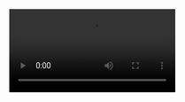 <Video src="speaker.webm" start={1} end={25} />
<Browser url="/hello" loadUrl="/01" zoom={0.8} />
<Editor
  code="hello.md"
  lang="md"
  tab="demo/hello.md"
  tabs={["demo/hello.md", "pages/hello.js"]}
/>

```srt
0 –> 4
Here we have a Markdown file
4 –> 10
Markdown has this clean syntax that
makes you want to use it for everything
10 –> 15.6
And that's also why we have MDX,
now we can put more things on Markdown
15.6 –> 19.7
In this talk,
we are going to see how flexible MDX is
19.7 –> 25
And how to use it for any kind of content
and any kind of layout
```

---

<Video src="speaker.webm" start={25} end={39} />
<Browser url="/hello" loadUrl="/01" zoom={0.8} />
<Editor
  code="01.js"
  lang="jsx"
  tab="pages/hello.js"
  tabs={["demo/hello.md", "pages/hello.js"]}
/>

```srt
25 –> 29.5
But first I need to show you how this works
29.5 –> 34.8
We have a small Next.js App
that has the MDX plugin
34.8 –> 39
and we have a page that imports
the markdown file
```

---

<Video src="speaker.webm" start={39} end={53} />
<Browser url="/hello" loadUrl="/01" zoom={0.8} />
<Editor
  code="01.js"
  focus="2,5[9:22]"
  lang="jsx"
  tab="pages/hello.js"
  tabs={["demo/hello.md", "pages/hello.js"]}
/>

```srt
39 -> 43.7
The real magic happens on this import
43.7 -> 49.5
Here the MDX loader transforms the markdown
into a React component
49.5 -> 53
And the page just renders that component
```

---

<Video src="speaker.webm" start={53} end={71} />
<Browser url="/hello" loadUrl="/02" zoom={0.8} />
<Editor
  code="02.js"
  lang="jsx"
  tab="pages/hello.js"
  tabs={["demo/hello.md", "pages/hello.js"]}
/>

```srt
53 -> 59
If we want to change what's rendered,
we can use the MDXProvider
59 -> 64.3
It has a prop that let us override
any of the default components
64.3 -> 71
For example, here we are adding
a purple border to all H1s
```

---

<Video src="speaker.webm" start={71} end={95.5} />
<Browser url="/hello" loadUrl="/03" zoom={0.8} />
<Editor
  code="03.js"
  focus="13:23"
  lang="jsx"
  tab="pages/hello.js"
  tabs={["demo/hello.md", "pages/hello.js"]}
/>

```srt
71 -> 75.1
A special component we can override
is the Wrapper
75.1 -> 79.5
The wrapper is the component
that wraps the content
79.5 -> 85.6
You can see how we're using it to add
a border around the whole content
85.6 -> 90
But the cool thing about this component
is that in the children prop
90 -> 95.5
we get all the content from
the markdown file as React elements
```

---

<Video src="speaker.webm" start={95.5} end={128.2} />
<Browser url="/hello" loadUrl="/04" zoom={0.8} />
<Editor
  code="04.js"
  focus="14:20"
  lang="jsx"
  tab="pages/hello.js"
  tabs={["demo/hello.md", "pages/hello.js"]}
/>

```srt
95.5 -> 100.5
and React elements
are just javascript objects
100.5 -> 103.9
Here we are rendering
the wrapper children as JSON
103.9 -> 106.8
We are only showing some of the properties
106.8 -> 110.8
I hope you can see
what the JSON looks like
110.8 -> 112.3
It's an array
112.3 -> 117.9
the first element is an h1,
the second a paragraph
117.9 -> 122
Each element comes with an mdxType
122 -> 128.2
We can, and we will, use that mdxType to
extract information about the content
```

---

<Video src="speaker.webm" start={128.2} end={169.7} />
<Browser url="/hello" loadUrl="/05" zoom={0.9} />
<Editor
  code="05.js"
  focus="17:35"
  lang="jsx"
  tab="pages/hello.js"
  tabs={["demo/hello.md", "pages/hello.js"]}
/>

```srt
128.2 -> 129.3
For example
129.3 -> 133.3
we could get a list of all the H1s
from the children,
133.3 -> 138.4
and render it as a table of contents
This is a very simple example,
138.4 -> 144.2
but it shows the pattern we are going
to use on the rest of the examples
144.2 -> 147.1
In all of them, we'll have two steps
147.1 -> 151
First, we extract some data
from the children
151 -> 156.4
and then we pass that data
to some layout component
156.4 -> 160.4
Keep in mind that this runs on every render
160.4 -> 163
In most cases,
it isn't a performance problem
163 -> 169.7
but if it is, you can move it to a plugin,
and run the transformation on build-time
```

---

<Video src="speaker.webm" start={169.7} end={214} />
<Browser url="/steps" loadUrl="/06" zoom={0.9} />
<Editor
  code="steps.mdx"
  focus="1:20"
  lang="md"
  tab="demo/steps.mdx"
  tabs={["demo/steps.mdx", "pages/steps.js"]}
/>

```srt
169.7 -> 177.4
I usually write content that has steps
like tutorials or any type of walkthrough
177.4 -> 182.4
Markdown doesn't have any specific syntax
for grouping things in steps
182.4 -> 188.6
But we can use MDX to extend Markdown
and make up our syntax
188.6 -> 192.9
The implementation of the Step component
we are using here doesn't matter
192.9 -> 196
we are just using it for grouping elements
196 -> 201.3
If you are new to MDX,
this may not be the best introduction
201.3 -> 206.7
MDX is typically used for embedding
interactive components in Markdown
206.7 -> 209.1
But here we are taking a different approach
209.1 -> 214
and using it more
as a syntax extension for markdown
```

---

<Video src="speaker.webm" start={214} end={257.8} />
<Browser url="/steps" loadUrl="/07" zoom={0.9}>
  <Action
    on={230}
    type="click"
    selector="button"
    offset={40}
  />
  <Action
    on={232}
    type="click"
    selector="button"
    offset={40}
  />
  <Action
    on={234}
    type="click"
    selector="button"
    offset={40}
  />
</Browser>
<Editor
  code="07.js"
  focus="17:28"
  lang="jsx"
  tab="pages/steps.js"
  tabs={["demo/steps.mdx", "pages/steps.js"]}
/>

```srt
214 -> 219.5
Now, based on the MDX file that has steps,
we can write another Wrapper component
219.5 -> 224.2
In this case, the children prop will be
an array of Step elements
224.2 -> 229
So we can keep track of
what step we are showing using React state
229 -> 235
and let the user change the current step
by clicking a button
235 -> 241.5
Ok, now I want to show the same content
but with a different layout
241.5 -> 248.5
There's a technique called scrollytelling,
you may have seen it on some websites
248.5 -> 253.5
as the user scrolls down there's some
part of the layout that sticks to the screen
253.5 -> 256.4
while the rest is scrolled away
256.4 -> 257.8
Let's do that
```

---

<Video src="speaker.webm" start={257.8} end={292.5} />
<Browser url="/steps" loadUrl="/08" zoom={0.6}>
  <Action on={278} type="scroll" selector="#step-1" />
  <Action on={282} type="scroll" selector="#step-2" />
  <Action on={284} type="scroll" selector="#step-3" />
  <Action on={286} type="scroll" selector="#step-0" />
</Browser>
<Editor
  code="08.js"
  focus="18:32"
  lang="jsx"
  tab="pages/steps.js"
  tabs={["demo/steps.mdx", "pages/steps.js"]}
/>

```srt
257.8 -> 262.5
Since this is a lightning talk
I won't show the code of the Layout component
262.5 -> 267.5
I'll share the link to the repo later
if you want to see how it works
267.5 -> 272
The ScrollytellingLayout component
takes two props
272 -> 278.7
one for the left-side that can be scrolled,
and another for the sticky part on the right
278.7 -> 281
When the user scrolls to a new step
281 -> 284.6
we show the corresponding element
from the sticker list
284.6 -> 286.7
which, for now, it's just the step number
286.7 -> 292.5
But let's change it so it shows something
from the MDX file
```

---

<Video src="speaker.webm" start={292.5} end={309} />
<Browser url="/steps" loadUrl="/09" zoom={0.6} />
<Editor
  code="steps.2.mdx"
  focus="3:9,17:23,30"
  focus="19:23,30:37,44"
  lang="md"
  tab="demo/steps.mdx"
  tabs={["demo/steps.mdx", "pages/steps.js"]}
/>

```srt
292.5 -> 297
Suppose we want to show some code
in the sticky part of the layout
297 -> 302.5
Since there isn't any specific syntax
for this, we'll make up our own
302.5 -> 309
For example, we put the sticky part
as the first element in the Step
```

---

<Video src="speaker.webm" start={309} end={320} />
<Browser url="/steps" loadUrl="/10" zoom={0.6}></Browser>
<Editor
  code="10.js"
  focus="18:32"
  lang="jsx"
  tab="pages/steps.js"
  tabs={["demo/steps.mdx", "pages/steps.js"]}
/>

```srt
309 -> 311.5
Now, doing some array transformations
311.5 -> 315.7
We extract the list of steps
and the list of stickers
315.7 -> 320
and then pass them
to the same Layout component
```

---

<Video src="speaker.webm" start={323} end={335} />
<Browser url="/steps" loadUrl="/10" zoom={0.6}>
  <Action on={326} type="scroll" selector="#step-1" />
  <Action on={328.5} type="scroll" selector="#step-2" />
  <Action on={331} type="scroll" selector="#step-3" />
  <Action on={333.5} type="scroll" selector="#step-0" />
</Browser>
<Editor
  code="10.js"
  focus="18:32"
  lang="jsx"
  tab="pages/steps.js"
  tabs={["demo/steps.mdx", "pages/steps.js"]}
/>

```srt
323 -> 325
So now the code on the right
325 -> 335
should change as the user scrolls
to a different step
```

---

<Video src="speaker.webm" start={335} end={367} />
<Browser url="/steps" loadUrl="/11" zoom={0.6}>
  <Action on={345} type="scroll" selector="#step-1" />
  <Action on={347} type="scroll" selector="#step-2" />
  <Action on={349} type="scroll" selector="#step-3" />
  <Action on={351} type="scroll" selector="#step-0" />
</Browser>
<Editor
  code="11.js"
  focus="19,26:38"
  lang="jsx"
  tab="pages/steps.js"
  tabs={["demo/steps.mdx", "pages/steps.js"]}
/>

```srt
335 -> 342
Just for fun, I have a Terminal component
that animates code transitions
342 -> 347
so we can use it for the stickers
and let it handle the step changes
350.8 -> 355
For the next example, let's add some media
355 -> 358.4
Instead of changing the steps
using the scroll
358.4 -> 363.2
we can synchronize the steps with something
like a video or an audio,
363.2 -> 367
and change the steps as the media progress
```

---

<Video src="speaker.webm" start={367} end={377} />
<Browser url="/steps" loadUrl="/11" zoom={0.6} />
<Editor
  code="steps.3.mdx"
  focus="3,17,19,30"
  lang="md"
  tab="demo/steps.mdx"
  tabs={["demo/steps.mdx", "pages/steps.js"]}
/>

```srt
367 -> 370.5
To do that,
we'll change the MDX
370.5 -> 377
we need to specify the media file
and the time range for each step
```

---

<Video src="speaker.webm" start={377} end={406.9} />
<Browser url="/steps" loadUrl="/13" zoom={0.6} />
<Editor
  code="13.js"
  focus="18,28:40"
  lang="jsx"
  tab="pages/steps.js"
  tabs={["demo/steps.mdx", "pages/steps.js"]}
/>

```srt
377 -> 381.7
Once we have that, we can extract it
from the children on the Wrapper
381.7 -> 384.5
and pass it to another React component
384.5 -> 390.3
this time is the TalkLayout component,
that will solve all the synching for us
390.3 -> 398.4
Now you should see the steps changing
every time I snap my fingers
398.4 -> 403
Some of you may have noticed that this
looks similar to the layout of this talk
403 -> 404.7
the talk I'm giving right now
404.7 -> 406.9
and it is
```

---

<Video src="speaker.webm" start={406.9} end={420} />
<Browser url="/" zoom={0.4} />
<Editor
  code="cake.mdx"
  focus="508:527"
  lang="md"
  tab="demo/cake.mdx"
  tabs={["demo/cake.mdx", "pages/index.js"]}
/>

```srt
406.9 -> 409.5
This talk was built using this same technique
409.5 -> 413.7
It's all MDX
Always has been
413.7 -> 420
On the left you can see the mdx for
this specific step of the talk
```

---

<Video src="speaker.webm" start={420} end={439.6} />
<Browser url="/" zoom={0.4} />
<Editor
  code="cake.mdx"
  focus="531:551"
  lang="md"
  tab="demo/cake.mdx"
  tabs={["demo/cake.mdx", "pages/index.js"]}
/>

```srt
420 -> 426
And here is the next one
We have four different elements for each step
426 -> 432.5
We have the video filename and timestamps
the url we are showing on the iframe
432.5 -> 439.6
information for the code we are highlighting
and even the captions for the step
```

---

<Video src="speaker.webm" start={439.6} end={484.1} />
<Browser
  url="https://codehike.org"
  zoom={0.4}
  prependOrigin={false}
/>
<Editor
  code="package.json.copy"
  focus="2:16"
  lang="json"
  tab="package.json"
  tabs={["package.json"]}
/>

```srt
439.6 -> 444.8
And, that's all, that's my talk
So, what's the takeaway?
444.8 -> 448.5
Well, don't be afraid to use MDX
for something different
448.5 -> 456
You can use it to make your own dialect
for almost any kind of content or layout
456 -> 459.7
I leave you here the links
to the repo of the talk
459.7 -> 462.1
not the slides
but the talk itself
462.1 -> 467
you run yarn dev
and you can watch this talk again
467 -> 471.5
Also, there's my twitter,
and the components we used
471.5 -> 474.4
Most of them come
from a new project I'm working on
474.4 -> 479.2
Code Hike, it's a set of tools
to make code walkthroughs
479.2 -> 483
or explaining code in general
483 -> 484.1
Thank you! :)
```
